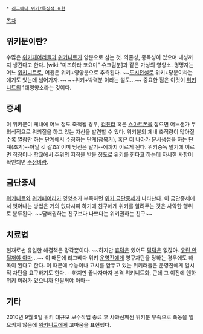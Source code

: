 * [[리그베다 위키/특징적 표현]]
[[목차]]

== 위키분이란? ==
수많은 [[위키페어리]]들과 [[위키니트]]가 양분으로 삼는 것. 의존성, 중독성이 있으며 내성까지 생긴다고 한다. [wiki:"미즈하라 코요미" 슈크림분]과 같은 가상의 영양소. 명명자는 어느 [[위키니트]]로, 어원은 위키+영양분으로 추측된다. ~~[[도시전설]]로 위키+당분이라는 얘기도 있는데 넘어가자.~~ ~~위키+박력분 이라는 설도...~~
중요한 점은 이것이 [[위키니트]]의 1대영양소라는 것이다.

== 증세 ==
이 위키분이 체내에 어느 정도 축적될 경우, [[컴퓨터]] 혹은 [[스마트폰]]을 잡으면 어느샌가 무의식적으로 위키질을 하고 있는 자신을 발견할 수 있다.
위키분의 체내 축적량이 많아질수록 열람만 하는 단계에서 수정하는 단계(잠복기), 혹은 더 나아가 문서생성을 하는 단계(초기)--아닐 것 같죠? 이미 당신은 말기--에까지 이르게 된다. 위키중독 말기에 이르면 직장이나 학교에서 주위의 지적을 받을 정도로 위키를 한다고 하는데 자세한 사항이 확인되면 [[수정바람]].

== 금단증세 ==
[[위키니트]]와 [[위키페어리]]가 영양소가 부족하면 [[위키 금단증세]]가 나타난다. 이 금단증세에서 벗어나는 방법은 거의 없다시피 하기에 친구에게 위키를 알려주는 것은 사악한 행위로 분류된다. ~~담배권하는 친구보다 나쁘다는 위키권하는 친구~~

== 치료법 ==
현재로썬 유일한 해결책은 망각뿐이다. ~~하지만 [[휴덕]]은 있어도 [[탈덕]]은 없잖아. [[우린 안될꺼야 아마]]...~~ 이 때문에 리그베다 위키 [[운영진]]에게 영구차단을 당하는 경우에도 해독이 된다고 한다. 이 때문에 수능이나 고시를 앞두고 있는 위키러들은 운영진에게 일시적 차단을 요구하기도 한다. --하지만 끝나자마자 본격 위키니트화, 근데 그 이전에 엔하위키 미러가 있으니까 안될꺼야 아마--

== 기타 ==
2010년 9월 9일 위키 대규모 보수작업 종료 후 사과신께선 위키분 부족으로 폭동을 일으키지 않음에 [[위키니트]]에게 고마움을 표현했다. 
